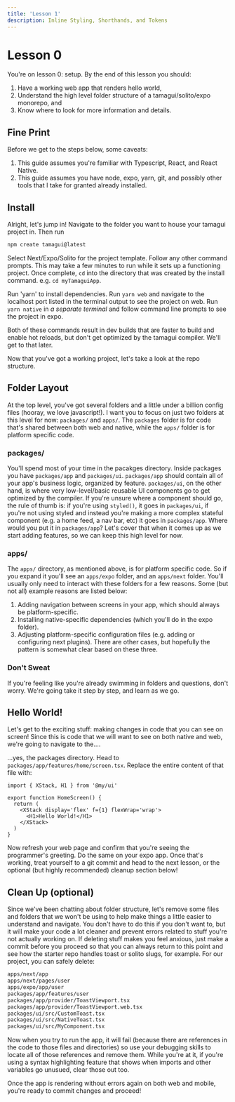 ```yaml
---
title: 'Lesson 1'
description: Inline Styling, Shorthands, and Tokens
---
```


# Lesson 0

You're on lesson 0: setup. By the end of this lesson you should:
1. Have a working web app that renders hello world,
2. Understand the high level folder structure of a tamagui/solito/expo monorepo, and
3. Know where to look for more information and details.

## Fine Print
Before we get to the steps below, some caveats:
1. This guide assumes you're familiar with Typescript, React, and React Native.
2. This guide assumes you have node, expo, yarn, git, and possibly other tools that I take for granted already installed.

## Install
Alright, let's jump in! Navigate to the folder you want to house your tamagui project in. Then run
```bash
npm create tamagui@latest
```
Select Next/Expo/Solito for the project template. Follow any other command prompts. This may take a few minutes to run while it sets up a functioning project. Once complete, `cd` into the directory that was created by the install command. e.g. `cd myTamaguiApp`.

Run 'yarn' to install dependencies.
Run `yarn web` and navigate to the localhost port listed in the terminal output to see the project on web.
Run `yarn native` in *a separate terminal* and follow command line prompts to see the project in expo.

Both of these commands result in dev builds that are faster to build and enable hot reloads, but don't get optimized by the tamagui compiler. We'll get to that later.

Now that you've got a working project, let's take a look at the repo structure.

## Folder Layout
At the top level, you've got several folders and a little under a billion config files (hooray, we love javascript!). I want you to focus on just two folders at this level for now: `packages/` and `apps/`. The `packages` folder is for code that's shared between both web and native, while the `apps/` folder is for platform specific code.

### packages/
You'll spend most of your time in the pacakges directory. Inside packages you have `packages/app` and `packages/ui`. `packages/app` should contain all of your app's business logic, organized by feature. `packages/ui`, on the other hand, is where very low-level/basic reusable UI components go to get optimized by the compiler. If you're unsure where a component should go, the rule of thumb is: if you're using `styled()`, it goes in `packages/ui`, if you're not using styled and instead you're making a more complex stateful component (e.g. a home feed, a nav bar, etc) it goes in  `packages/app`. Where would you put it in `packages/app`? Let's cover that when it comes up as we start adding features, so we can keep this high level for now.

### apps/
The `apps/` directory, as mentioned above, is for platform specific code. So if you expand it you'll see an `apps/expo` folder, and an `apps/next` folder. You'll usually only need to interact with these folders for a few reasons. Some (but not all) example reasons are listed below:
1. Adding navigation between screens in your app, which should always be platform-specific.
2. Installing native-specific dependencies (which you'll do in the expo folder).
3. Adjusting platform-specific configuration files (e.g. adding or configuring next plugins).
There are other cases, but hopefully the pattern is somewhat clear based on these three.

### Don't Sweat
If you're feeling like you're already swimming in folders and questions, don't worry. We're going take it step by step, and learn as we go.

## Hello World!
Let's get to the exciting stuff: making changes in code that you can see on screen! Since this is code that we will want to see on both native and web, we're going to navigate to the....


...yes, the packages directory. Head to `packages/app/features/home/screen.tsx`. Replace the entire content of that file with:

```tsx
import { XStack, H1 } from '@my/ui'

export function HomeScreen() {
  return (
    <XStack display='flex' f={1} flexWrap='wrap'>
      <H1>Hello World!</H1>
    </XStack>
  )
}
```

Now refresh your web page and confirm that you're seeing the programmer's greeting. Do the same on your expo app. Once that's working, treat yourself to a git commit and head to the next lesson, or the optional (but highly recommended) cleanup section below!

## Clean Up (optional)
Since we've been chatting about folder structure, let's remove some files and folders that we won't be using to help make things a little easier to understand and navigate. You don't have to do this if you don't want to, but it will make your code a lot cleaner and prevent errors related to stuff you're not actually working on. If deleting stuff makes you feel anxious, just make a commit before you proceed so that you can always return to this point and see how the starter repo handles toast or solito slugs, for example. For our project, you can safely delete:
```bash
apps/next/app
apps/next/pages/user
apps/expo/app/user
packages/app/features/user
packages/app/provider/ToastViewport.tsx
packages/app/provider/ToastViewport.web.tsx
packages/ui/src/CustomToast.tsx
packages/ui/src/NativeToast.tsx
packages/ui/src/MyComponent.tsx
```
Now when you try to run the app, it will fail (because there are references in the code to those files and directories) so use your debugging skills to locate all of those references and remove them. While you're at it, if you're using a syntax highlighting feature that shows when imports and other variables go unusued, clear those out too.

Once the app is rendering without errors again on both web and mobile, you're ready to commit changes and proceed!

